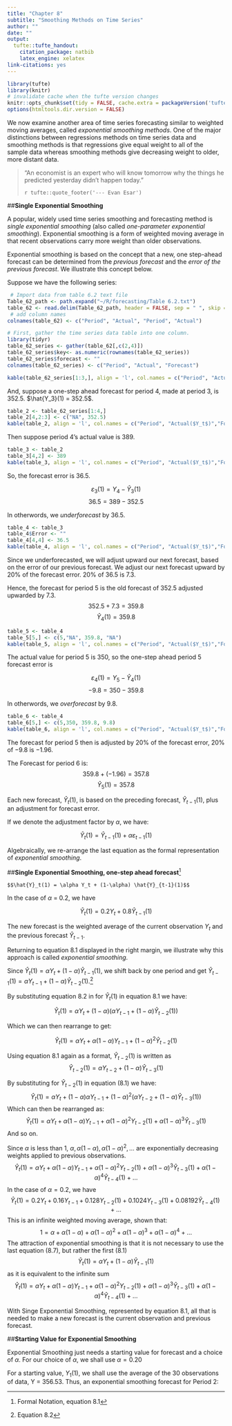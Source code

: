 ```yaml
---
title: "Chapter 8"
subtitle: "Smoothing Methods on Time Series"
author: ""
date: ""
output:
  tufte::tufte_handout:
    citation_package: natbib
    latex_engine: xelatex
link-citations: yes
---
```


```r
library(tufte)
library(knitr)
# invalidate cache when the tufte version changes
knitr::opts_chunk$set(tidy = FALSE, cache.extra = packageVersion('tufte'))
options(htmltools.dir.version = FALSE)
```


We now examine another area of time series forecasting similar to weighted moving
averages, called _exponential smoothing methods_. One of the major distinctions between regressions methods on time series data and smoothing methods is that regressions give equal weight to all of the sample data whereas smoothing methods give decreasing weight to older, more distant data.

> "An economist is an expert who will know tomorrow why the things he predicted yesterday
didn't happen today."
>
> `r tufte::quote_footer('--- Evan Esar')`

\newpage

##**Single Exponential Smoothing**

A popular, widely used time series smoothing and forecasting method is _single exponential smoothing_ (also called _one-parameter exponential smoothing_). Exponential smoothing is a form of weighted moving average in that recent observations carry more weight than older observations.

Exponential smoothing is based on the concept that a new, one step-ahead forecast can be determined from the _previous forecast_ and the _error of the previous forecast_. We illustrate this concept below. 

Suppose we have the following series:

```r
 # Import data from table 6.2 text file
Table_62_path <- path.expand("~/R/forecasting/Table 6.2.txt")
table_62 <- read.delim(Table_62_path, header = FALSE, sep = " ", skip = 1)
 # add column names
colnames(table_62) <- c("Period", "Actual", "Period", "Actual")

# First, gather the time series data table into one column.
library(tidyr)
table_62_series <- gather(table_62[,c(2,4)])
table_62_series$key<- as.numeric(rownames(table_62_series))
table_62_series$forecast <- ""
colnames(table_62_series) <- c("Period", "Actual", "Forecast")

kable(table_62_series[1:3,], align = 'l', col.names = c("Period", "Actual($Y_t$)","Forecast"))
```

And, suppose a one-step ahead forecast for period 4, made at period 3, is 352.5. $\hat{Y_3}(1) = 352.5$.

```r
table_2 <- table_62_series[1:4,]
table_2[4,2:3] <- c("NA", 352.5)
kable(table_2, align = 'l', col.names = c("Period", "Actual($Y_t$)","Forecast"))
```

Then suppose period 4's actual value is 389.


```r
table_3 <- table_2
table_3[4,2] <- 389
kable(table_3, align = 'l', col.names = c("Period", "Actual($Y_t$)","Forecast"))
```


So, the forecast error is 36.5.

$$\varepsilon_{3}(1) = Y_4 - \hat{Y}_3(1)$$
$$36.5 = 389 - 352.5$$

\newpage

In otherwords, we _underforecast_ by 36.5.

```r
table_4 <- table_3
table_4$Error <- ""
table_4[4,4] <- 36.5
kable(table_4, align = 'l', col.names = c("Period", "Actual($Y_t$)","Forecast", "Error"))
```

Since we underforecasted, we will adjust upward our next forecast, based on the error of our previous forecast.  We adjust our next forecast upward by 20% of the forecast error. $20\%$ of $36.5$ is $7.3$.

Hence, the forecast for period 5 is the old forecast of 352.5 adjusted upwarded by
7.3. 
$$352.5 + 7.3 = 359.8$$
$$\hat{Y}_4(1) = 359.8$$

```r
table_5 <- table_4
table_5[5,] <- c(5,"NA", 359.8, "NA")
kable(table_5, align = 'l', col.names = c("Period", "Actual($Y_t$)","Forecast", "Error"))
```

The actual value for period 5 is 350, so the one-step ahead period 5 forecast error
is
 
$$\varepsilon_{4}(1) = Y_5 - \hat{Y}_4(1)$$
$$-9.8 = 350 - 359.8$$

In otherwords, we _overforecast_ by 9.8.

```r
table_6 <- table_4
table_6[5,] <- c(5,350, 359.8, 9.8)
kable(table_6, align = 'l', col.names = c("Period", "Actual($Y_t$)","Forecast", "Error"))
```

The forecast for period 5 then is adjusted by 20% of the forecast error, $20\%$ of $-9.8$ is $-1.96$.

The Forecast for period 6 is:
$$359.8 + (-1.96) = 357.8$$
$$\hat{Y}_5(1) = 357.8$$

Each new forecast, $\hat{Y}_t(1)$, is based on the preceding forecast, $\hat{Y}_{t-1}(1)$, plus an adjustment for forecast error.

If we denote the adjustment factor by $\alpha$, we have:

 $$\hat{Y}_t(1) = \hat{Y}_{t-1}(1)+\alpha\varepsilon_{t-1}(1)$$

Algebraically, we re-arrange the last equation as the formal representation of _exponential smoothing_.


##**Single Exponential Smoothing, one-step ahead forecast**^[Formal Notation, equation 8.1]

```marginfigure
$$\hat{Y}_t(1) = \alpha Y_t + (1-\alpha) \hat{Y}_{t-1}(1)$$
```

 In the case of $\alpha$ = 0.2, we have 
 
$$\hat{Y}_t(1) = 0.2 Y_t + 0.8  \hat{Y}_{t-1}(1)$$

The new forecast is the weighted average of the current observation $Y_t$ and the previous forecast $\hat{Y}_{t-1}$.
  
Returning to equation 8.1 displayed in the right margin, we illustrate why this approach is called _exponential smoothing_. 

Since $\hat{Y}_t(1) = \alpha Y_t + (1-\alpha) \hat{Y}_{t-1}(1)$, we shift back by one period and get $\hat{Y}_{t-1}(1) = \alpha Y_{t-1} + (1-\alpha) \hat{Y}_{t-2}(1)$.^[Equation 8.2]

By substituting equation 8.2 in for $\hat{Y}_t(1)$ in equation 8.1 we have:

$$\hat{Y}_t(1) = \alpha Y_t + (1-\alpha) \left(\alpha Y_{t-1} + (1-\alpha) \hat{Y}_{t-2}(1)\right)$$

Which we can then rearrange to get:

$$\hat{Y}_t(1) = \alpha Y_t + \alpha(1-\alpha) Y_{t-1} + (1-\alpha)^2 \hat{Y}_{t-2}(1)$$
  
Using equation 8.1 again as a format, $\hat{Y}_{t-2}(1)$ is written as
$$\hat{Y}_{t-2}(1) = \alpha Y_{t-2} + (1-\alpha) \hat{Y}_{t-3}(1)$$

By substituting for $\hat{Y}_{t-2}(1)$ in equation (8.1) we have:
$$\hat{Y}_t(1) = \alpha Y_t + (1-\alpha) \alpha Y_{t-1} + (1-\alpha)^2 \left(\alpha Y_{t-2} + (1-\alpha) \hat{Y}_{t-3}(1)\right)$$
Which can then be rearranged as:
$$\hat{Y}_t(1) = \alpha Y_t + \alpha(1-\alpha) Y_{t-1} + \alpha(1-\alpha)^2 {Y}_{t-2}(1) + \alpha(1-\alpha)^3 \hat{Y}_{t-3}(1)$$
And so on. 

Since $\alpha$ is less than 1, 
$\alpha, \alpha(1-\alpha), \alpha(1-\alpha)^2, \dots$ are exponentially decreasing weights applied to previous observations.
$$\hat{Y}_t(1) = \alpha Y_t + \alpha(1-\alpha) Y_{t-1} + \alpha(1-\alpha)^2 {Y}_{t-2}(1) + \alpha(1-\alpha)^3 \hat{Y}_{t-3}(1) + \alpha(1-\alpha)^4 \hat{Y}_{t-4}(1) + \dots$$
In the case of $\alpha = 0.2$, we have
$$\hat{Y}_t(1) = 0.2 Y_t + 0.16 Y_{t-1} + 0.128{Y}_{t-2}(1) + 0.1024 {Y}_{t-3}(1) +  0.08192 \hat{Y}_{t-4}(1) + \dots$$
This is an infinite weighted moving average, shown that:
$$1 = \alpha + \alpha(1-\alpha)  + \alpha(1-\alpha)^2 + \alpha(1-\alpha)^3  + \alpha(1-\alpha)^4 + \dots$$
The attraction of exponential smoothing is that it is not necessary to use the last equation (8.7), but rather the first (8.1)
$$\hat{Y}_t(1) = \alpha Y_t + (1-\alpha) \hat{Y}_{t-1}(1)$$
as it is equivalent to the infinite sum
$$\hat{Y}_t(1) = \alpha Y_t + \alpha(1-\alpha) Y_{t-1} + \alpha(1-\alpha)^2 {Y}_{t-2}(1) + \alpha(1-\alpha)^3 \hat{Y}_{t-3}(1) + \alpha(1-\alpha)^4 \hat{Y}_{t-4}(1) + \dots$$

With Singe Exponential Smoothing, represented by equation 8.1, all that is needed to make a new forecast is the current observation and previous forecast.

##**Starting Value for Exponential Smoothing**

Exponential Smoothing just needs a starting value for forecast and a choice of $\alpha$. For our choice of  $\alpha$, we shall use $\alpha = 0.20$

For a starting value, $Y_1(1)$, we shall use the average of the 30 observations of data, 
Y = 356.53. Thus, an exponential smoothing forecast for Period 2:


